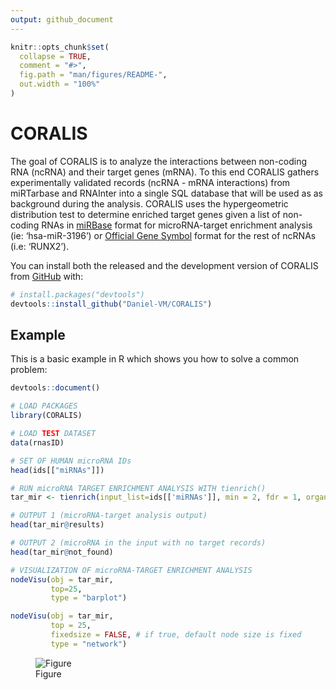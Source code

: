 ```yaml
---
output: github_document
---
```


<!-- README.md is generated from README.Rmd. Please edit that file -->

```r
knitr::opts_chunk$set(
  collapse = TRUE,
  comment = "#>",
  fig.path = "man/figures/README-",
  out.width = "100%"
)
```

# CORALIS

<!-- badges: start -->
<!-- badges: end -->

The goal of CORALIS is to analyze the interactions between non-coding RNA (ncRNA) and their target genes (mRNA). To this end CORALIS gathers experimentally validated records (ncRNA - mRNA interactions) from miRTarbase and RNAInter into a single SQL database that will be used as as background during the analysis. CORALIS uses the hypergeometric distribution test to determine enriched target genes given a list of non-coding RNAs in [miRBase](http://www.mirbase.org/search.shtml) format for microRNA-target enrichment analysis (ie: 'hsa-miR-3196') or [Official Gene Symbol](https://www.genenames.org/) format for the rest of ncRNAs (i.e: 'RUNX2'). 

You can install both the released and the development version of CORALIS from [GitHub](https://github.com/Daniel-VM/CORALIS) with:

``` r
# install.packages("devtools")
devtools::install_github("Daniel-VM/CORALIS")
```
## Example

This is a basic example in R which shows you how to solve a common problem:
```r
devtools::document()
```


```r
# LOAD PACKAGES
library(CORALIS)

# LOAD TEST DATASET
data(rnasID)

# SET OF HUMAN microRNA IDs
head(ids[["miRNAs"]])

# RUN microRNA TARGET ENRICHMENT ANALYSIS WITH tienrich()
tar_mir <- tienrich(input_list=ids[['miRNAs']], min = 2, fdr = 1, organism='Homo sapiens', type = 'miRNA_mRNA')

# OUTPUT 1 (microRNA-target analysis output)
head(tar_mir@results)

# OUTPUT 2 (microRNA in the input with no target records)
head(tar_mir@not_found)

# VISUALIZATION OF microRNA-TARGET ENRICHMENT ANALYSIS
nodeVisu(obj = tar_mir,
         top=25,
         type = "barplot")


```
```r
nodeVisu(obj = tar_mir, 
         top = 25, 
         fixedsize = FALSE, # if true, default node size is fixed
         type = "network")
```

![Figure](vignettes/nodevisu_net.PNG)
